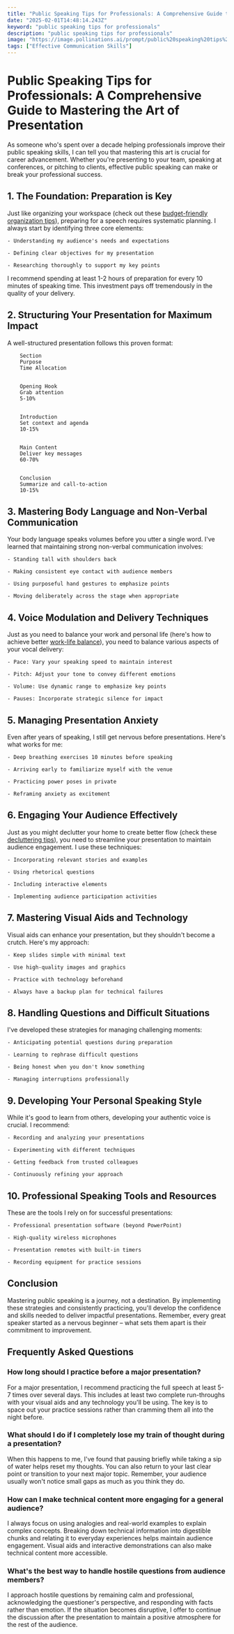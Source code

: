 ```yaml
---
title: "Public Speaking Tips for Professionals: A Comprehensive Guide to Mastering the Art of Presentation"
date: "2025-02-01T14:48:14.243Z"
keyword: "public speaking tips for professionals"
description: "public speaking tips for professionals"
image: "https://image.pollinations.ai/prompt/public%20speaking%20tips%20for%20professionals%2C%20realistic%20photo%2C%20high%20quality%2C%204k?width=1024&height=1024&nologo=true"
tags: ["Effective Communication Skills"]
---
```


# Public Speaking Tips for Professionals: A Comprehensive Guide to Mastering the Art of Presentation


As someone who's spent over a decade helping professionals improve their public speaking skills, I can tell you that mastering this art is crucial for career advancement. Whether you're presenting to your team, speaking at conferences, or pitching to clients, effective public speaking can make or break your professional success.



## 1. The Foundation: Preparation is Key


Just like organizing your workspace (check out these [budget-friendly organization tips](https://productivityprospect.com/blog/budget-friendly-home-organization-tips-for-small-spaces/)), preparing for a speech requires systematic planning. I always start by identifying three core elements:




    - Understanding my audience's needs and expectations

    - Defining clear objectives for my presentation

    - Researching thoroughly to support my key points



I recommend spending at least 1-2 hours of preparation for every 10 minutes of speaking time. This investment pays off tremendously in the quality of your delivery.



## 2. Structuring Your Presentation for Maximum Impact


A well-structured presentation follows this proven format:




    
        Section
        Purpose
        Time Allocation
    
    
        Opening Hook
        Grab attention
        5-10%
    
    
        Introduction
        Set context and agenda
        10-15%
    
    
        Main Content
        Deliver key messages
        60-70%
    
    
        Conclusion
        Summarize and call-to-action
        10-15%
    




## 3. Mastering Body Language and Non-Verbal Communication


Your body language speaks volumes before you utter a single word. I've learned that maintaining strong non-verbal communication involves:




    - Standing tall with shoulders back

    - Making consistent eye contact with audience members

    - Using purposeful hand gestures to emphasize points

    - Moving deliberately across the stage when appropriate



## 4. Voice Modulation and Delivery Techniques


Just as you need to balance your work and personal life (here's how to achieve better [work-life balance](https://productivityprospect.com/blog/work-life-balance-tips-for-busy-professionals/)), you need to balance various aspects of your vocal delivery:




    - Pace: Vary your speaking speed to maintain interest

    - Pitch: Adjust your tone to convey different emotions

    - Volume: Use dynamic range to emphasize key points

    - Pauses: Incorporate strategic silence for impact



## 5. Managing Presentation Anxiety


Even after years of speaking, I still get nervous before presentations. Here's what works for me:




    - Deep breathing exercises 10 minutes before speaking

    - Arriving early to familiarize myself with the venue

    - Practicing power poses in private

    - Reframing anxiety as excitement



## 6. Engaging Your Audience Effectively


Just as you might declutter your home to create better flow (check these [decluttering tips](https://productivityprospect.com/blog/decluttering-tips-for-busy-families/)), you need to streamline your presentation to maintain audience engagement. I use these techniques:




    - Incorporating relevant stories and examples

    - Using rhetorical questions

    - Including interactive elements

    - Implementing audience participation activities



## 7. Mastering Visual Aids and Technology


Visual aids can enhance your presentation, but they shouldn't become a crutch. Here's my approach:




    - Keep slides simple with minimal text

    - Use high-quality images and graphics

    - Practice with technology beforehand

    - Always have a backup plan for technical failures



## 8. Handling Questions and Difficult Situations


I've developed these strategies for managing challenging moments:




    - Anticipating potential questions during preparation

    - Learning to rephrase difficult questions

    - Being honest when you don't know something

    - Managing interruptions professionally



## 9. Developing Your Personal Speaking Style


While it's good to learn from others, developing your authentic voice is crucial. I recommend:




    - Recording and analyzing your presentations

    - Experimenting with different techniques

    - Getting feedback from trusted colleagues

    - Continuously refining your approach



## 10. Professional Speaking Tools and Resources


These are the tools I rely on for successful presentations:




    - Professional presentation software (beyond PowerPoint)

    - High-quality wireless microphones

    - Presentation remotes with built-in timers

    - Recording equipment for practice sessions



## Conclusion


Mastering public speaking is a journey, not a destination. By implementing these strategies and consistently practicing, you'll develop the confidence and skills needed to deliver impactful presentations. Remember, every great speaker started as a nervous beginner – what sets them apart is their commitment to improvement.



## Frequently Asked Questions


### How long should I practice before a major presentation?

For a major presentation, I recommend practicing the full speech at least 5-7 times over several days. This includes at least two complete run-throughs with your visual aids and any technology you'll be using. The key is to space out your practice sessions rather than cramming them all into the night before.



### What should I do if I completely lose my train of thought during a presentation?

When this happens to me, I've found that pausing briefly while taking a sip of water helps reset my thoughts. You can also return to your last clear point or transition to your next major topic. Remember, your audience usually won't notice small gaps as much as you think they do.



### How can I make technical content more engaging for a general audience?

I always focus on using analogies and real-world examples to explain complex concepts. Breaking down technical information into digestible chunks and relating it to everyday experiences helps maintain audience engagement. Visual aids and interactive demonstrations can also make technical content more accessible.



### What's the best way to handle hostile questions from audience members?

I approach hostile questions by remaining calm and professional, acknowledging the questioner's perspective, and responding with facts rather than emotion. If the situation becomes disruptive, I offer to continue the discussion after the presentation to maintain a positive atmosphere for the rest of the audience.

